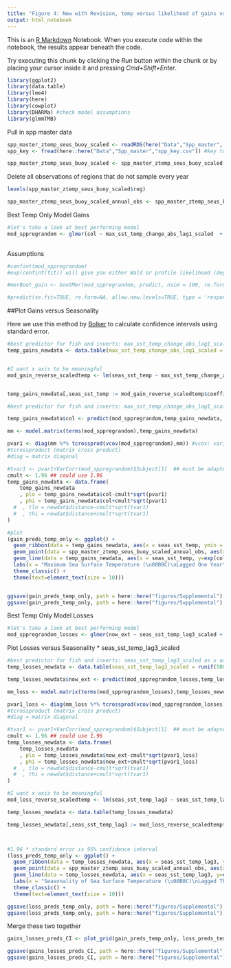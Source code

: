 ```yaml
---
title: "Figure 4: New with Revision, temp versus likelihood of gains vs. losses ANNUAL REGIONS ONLY"
output: html_notebook
---
```


This is an [R Markdown](http://rmarkdown.rstudio.com) Notebook. When you execute code within the notebook, the results appear beneath the code. 

Try executing this chunk by clicking the *Run* button within the chunk or by placing your cursor inside it and pressing *Cmd+Shift+Enter*. 

```r
library(ggplot2)
library(data.table)
library(lme4)
library(here)
library(cowplot)
library(DHARMa) #check model assumptions
library(glmmTMB)
```



Pull in spp master data

```r
spp_master_ztemp_seus_buoy_scaled <- readRDS(here("Data","Spp_master", "spp_master_ztemp_seus_buoy_scaled.rds")) #spp master, gain loss
spp_key <- fread(here::here("Data","Spp_master","spp_key.csv")) #key to link phylogenic info

spp_master_ztemp_seus_buoy_scaled <- spp_master_ztemp_seus_buoy_scaled[spp_key, on = "spp"] #this drops three species for GMEX that should not be there (see spp_add_genus_etc.Rmd code)

```

Delete all observations of regions that do not sample every year
```r
levels(spp_master_ztemp_seus_buoy_scaled$reg)

spp_master_ztemp_seus_buoy_scaled_annual_obs <- spp_master_ztemp_seus_buoy_scaled[!(reg %in% c("ai","goa","wctri")),]

```

Best Temp Only Model Gains

```r


#let's take a look at best performing model
mod_sppregrandom <- glmer(col ~ max_sst_temp_change_abs_lag1_scaled  + (1|reg) + (1|phylum) + (1|class) + (1|order) + (1|family) + (1|genus) + (1|spp), family = binomial, data = spp_master_ztemp_seus_buoy_scaled_annual_obs, nAGQ = 0)
                         
```


Assumptions
```r

#confint(mod_sppregrandom)
#exp(confint(fit)) will give you either Wald or profile likelihood (depending on pkgs loaded) confidence intervals on the parameters of the model, not the fitted values of the model.

#merBoot_gain <- bootMer(mod_sppregrandom, predict, nsim = 100, re.form = NA)

#predict(se.fit=TRUE, re.form=NA, allow.new.levels=TRUE, type = 'response')
```

##Plot Gains versus Seasonality

Here we use this method by [Bolker](https://bbolker.github.io/mixedmodels-misc/glmmFAQ.html#predictions-andor-confidence-or-prediction-intervals-on-predictions) to calculate confidence intervals using standard error. 

```r
#best predictor for fish and inverts: max_sst_temp_change_abs_lag1_scaled as x axis
temp_gains_newdata <- data.table(max_sst_temp_change_abs_lag1_scaled =  runif(500,min(spp_master_ztemp_seus_buoy_scaled_annual_obs$max_sst_temp_change_abs_lag1_scaled, na.rm = T), max(spp_master_ztemp_seus_buoy_scaled_annual_obs$max_sst_temp_change_abs_lag1_scaled, na.rm = T)))


#I want x axis to be meaningful
mod_gain_reverse_scaledtemp <- lm(seas_sst_temp ~ max_sst_temp_change_abs_lag1_scaled, data = spp_master_ztemp_seus_buoy_scaled_annual_obs)


temp_gains_newdata[,seas_sst_temp := mod_gain_reverse_scaledtemp$coefficients[2]*max_sst_temp_change_abs_lag1_scaled + mod_gain_reverse_scaledtemp$coefficients[1] ]

#best predictor for fish and inverts: max_sst_temp_change_abs_lag1_scaled as x axis

temp_gains_newdata$col <- predict(mod_sppregrandom,temp_gains_newdata, re.form = NA)

mm <- model.matrix(terms(mod_sppregrandom),temp_gains_newdata)

pvar1 <- diag(mm %*% tcrossprod(vcov(mod_sppregrandom),mm)) #vcov: variance/covariance matrix for fitted model object
#tcrossproduct (matrix cross product)
#diag = matrix diagonal

#tvar1 <- pvar1+VarCorr(mod_sppregrandom)$Subject[1]  ## must be adapted for more complex models
cmult <- 1.96 ## could use 1.96
temp_gains_newdata <- data.frame(
    temp_gains_newdata
    , plo = temp_gains_newdata$col-cmult*sqrt(pvar1)
    , phi = temp_gains_newdata$col+cmult*sqrt(pvar1)
  #  , tlo = newdat$distance-cmult*sqrt(tvar1)
  #  , thi = newdat$distance+cmult*sqrt(tvar1)
)

#plot
(gain_preds_temp_only <- ggplot() +
  geom_ribbon(data = temp_gains_newdata, aes(x = seas_sst_temp, ymin = exp(plo)/(1+exp(plo)), ymax = exp(phi)/(1+exp(phi))), fill = "lightgrey") +
  geom_point(data = spp_master_ztemp_seus_buoy_scaled_annual_obs, aes(x = seas_sst_temp, y = col), size = 2, shape = "|") +
  geom_line(data = temp_gains_newdata, aes(x = seas_sst_temp, y=exp(col)/(1+exp(col)))) +
  labs(x = "Maximum Sea Surface Temperature (\u00B0C)\nLagged One Year", y = "Probability of Gain") +
  theme_classic() +
  theme(text=element_text(size = 10)))


ggsave(gain_preds_temp_only, path = here::here("figures/Supplemental"), file = "Figure4_gains_CI_annual_only.jpg")
ggsave(gain_preds_temp_only, path = here::here("figures/Supplemental"), file = "Figure4_gains_CI_annual_only.eps")

```

Best Temp Only Model Losses

```r
#let's take a look at best performing model
mod_sppregrandom_losses <- glmer(now_ext ~ seas_sst_temp_lag3_scaled + (1|reg) + (1|phylum) + (1|class) + (1|order) + (1|family) + (1|genus) + (1|spp), family = binomial, data = spp_master_ztemp_seus_buoy_scaled_annual_obs, nAGQ = 0)
```

Plot Losses versus Seasonality 
* seas_sst_temp_lag3_scaled
```r
#best predictor for fish and inverts: seas_sst_temp_lag3_scaled as x axis
temp_losses_newdata <- data.table(seas_sst_temp_lag3_scaled = runif(500,min(spp_master_ztemp_seus_buoy_scaled_annual_obs$seas_sst_temp_lag3_scaled, na.rm =  T), max(spp_master_ztemp_seus_buoy_scaled_annual_obs$seas_sst_temp_lag3_scaled, na.rm =  T)))

temp_losses_newdata$now_ext <- predict(mod_sppregrandom_losses,temp_losses_newdata, re.form = NA)

mm_loss <- model.matrix(terms(mod_sppregrandom_losses),temp_losses_newdata)

pvar1_loss <- diag(mm_loss %*% tcrossprod(vcov(mod_sppregrandom_losses),mm_loss)) #vcov: variance/covariance matrix for fitted model object
#tcrossproduct (matrix cross product)
#diag = matrix diagonal

#tvar1 <- pvar1+VarCorr(mod_sppregrandom)$Subject[1]  ## must be adapted for more complex models
cmult <- 1.96 ## could use 1.96
temp_losses_newdata <- data.frame(
    temp_losses_newdata
    , plo = temp_losses_newdata$now_ext-cmult*sqrt(pvar1_loss)
    , phi = temp_losses_newdata$now_ext+cmult*sqrt(pvar1_loss)
  #  , tlo = newdat$distance-cmult*sqrt(tvar1)
  #  , thi = newdat$distance+cmult*sqrt(tvar1)
)

#I want x axis to be meaningful
mod_loss_reverse_scaledtemp <- lm(seas_sst_temp_lag3 ~ seas_sst_temp_lag3_scaled, data = spp_master_ztemp_seus_buoy_scaled_annual_obs)

temp_losses_newdata <- data.table(temp_losses_newdata)

temp_losses_newdata[,seas_sst_temp_lag3 := mod_loss_reverse_scaledtemp$coefficients[2]*seas_sst_temp_lag3_scaled + mod_loss_reverse_scaledtemp$coefficients[1] ]



#1.96 * standard error is 95% confidence interval 
(loss_preds_temp_only <- ggplot() +
  geom_ribbon(data = temp_losses_newdata, aes(x = seas_sst_temp_lag3, ymin = exp(plo)/(1+exp(plo)), ymax = exp(phi)/(1+exp(phi))), fill = "lightgrey") +
  geom_point(data = spp_master_ztemp_seus_buoy_scaled_annual_obs, aes(x = seas_sst_temp_lag3, y = now_ext), size = 2, shape = "|") +
  geom_line(data = temp_losses_newdata, aes(x = seas_sst_temp_lag3, y=exp(now_ext)/(1+exp(now_ext)))) +
  labs(x = "Seasonality of Sea Surface Temperature (\u00B0C)\nLagged Three Years", y = "Probability of Loss") +
  theme_classic() +
  theme(text=element_text(size = 10)))

ggsave(loss_preds_temp_only, path = here::here("figures/Supplemental"), file = "Figure4_losses_CI_annual_only.jpg")
ggsave(loss_preds_temp_only, path = here::here("figures/Supplemental"), file = "Figure4_losses_CI_annual_only.eps")
```

Merge these two together
```r
gains_losses_preds_CI <- plot_grid(gain_preds_temp_only, loss_preds_temp_only, ncol = 2, align = "hv", labels = c("a","b"))

ggsave(gains_losses_preds_CI, path = here::here("figures/Supplemental"), file = "Figure4_gain_loss_merge_annual_only.jpg", height = 4, width = 7, units = "in")
ggsave(gains_losses_preds_CI, path = here::here("figures/Supplemental"), file = "Figure4_gain_loss_merge_annual_only.eps", height = 4, width = 7, units = "in")
```

